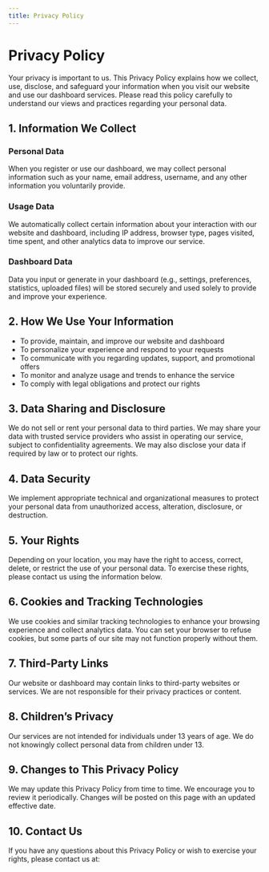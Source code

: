 ```yaml
---
title: Privacy Policy
---
```


# Privacy Policy

Your privacy is important to us. This Privacy Policy explains how we collect, use, disclose, and safeguard your information when you visit our website and use our dashboard services. Please read this policy carefully to understand our views and practices regarding your personal data.

## 1. Information We Collect

### Personal Data

When you register or use our dashboard, we may collect personal information such as your name, email address, username, and any other information you voluntarily provide.

### Usage Data

We automatically collect certain information about your interaction with our website and dashboard, including IP address, browser type, pages visited, time spent, and other analytics data to improve our service.

### Dashboard Data

Data you input or generate in your dashboard (e.g., settings, preferences, statistics, uploaded files) will be stored securely and used solely to provide and improve your experience.

## 2. How We Use Your Information

- To provide, maintain, and improve our website and dashboard
- To personalize your experience and respond to your requests
- To communicate with you regarding updates, support, and promotional offers
- To monitor and analyze usage and trends to enhance the service
- To comply with legal obligations and protect our rights

## 3. Data Sharing and Disclosure

We do not sell or rent your personal data to third parties. We may share your data with trusted service providers who assist in operating our service, subject to confidentiality agreements. We may also disclose your data if required by law or to protect our rights.

## 4. Data Security

We implement appropriate technical and organizational measures to protect your personal data from unauthorized access, alteration, disclosure, or destruction.

## 5. Your Rights

Depending on your location, you may have the right to access, correct, delete, or restrict the use of your personal data. To exercise these rights, please contact us using the information below.

## 6. Cookies and Tracking Technologies

We use cookies and similar tracking technologies to enhance your browsing experience and collect analytics data. You can set your browser to refuse cookies, but some parts of our site may not function properly without them.

## 7. Third-Party Links

Our website or dashboard may contain links to third-party websites or services. We are not responsible for their privacy practices or content.

## 8. Children’s Privacy

Our services are not intended for individuals under 13 years of age. We do not knowingly collect personal data from children under 13.

## 9. Changes to This Privacy Policy

We may update this Privacy Policy from time to time. We encourage you to review it periodically. Changes will be posted on this page with an updated effective date.

## 10. Contact Us

If you have any questions about this Privacy Policy or wish to exercise your rights, please contact us at:
